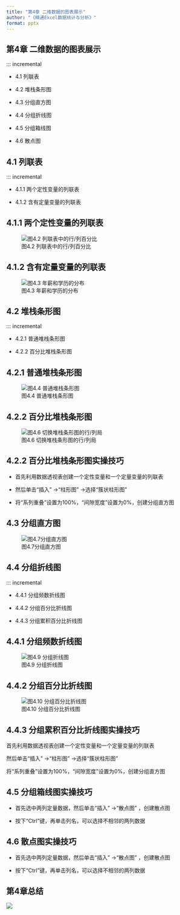 ```yaml
---
title: "第4章 二维数据的图表展示"
author: "《精通Excel数据统计与分析》"
format: pptx
---
```


## 第4章 二维数据的图表展示 {auto-animate="true"}

::: incremental

-   4.1 列联表

-   4.2 堆栈条形图

-   4.3 分组直方图

-   4.4 分组折线图

-   4.5 分组箱线图

-   4.6 散点图

## 4.1 列联表

::: incremental

-   4.1.1 两个定性变量的列联表

-   4.1.2 含有定量变量的列联表

## 4.1.1 两个定性变量的列联表

![图4.2 列联表中的行/列百分比](img/pic4.2.png)

## 4.1.2 含有定量变量的列联表

![图4.3 年薪和学历的分布](img/pic4.3.png)

## 4.2 堆栈条形图

::: incremental

-   4.2.1 普通堆栈条形图

-   4.2.2 百分比堆栈条形图

## 4.2.1 普通堆栈条形图

![图4.4 普通堆栈条形图](img/pic4.4.png)

## 4.2.2 百分比堆栈条形图

![图4.6 切换堆栈条形图的行/列局](img/pic4.6.png)

## 4.2.2 百分比堆栈条形图实操技巧

-   首先利用数据透视表创建一个定性变量和一个定量变量的列联表

-   然后单击“插入” →“柱形图” →选择“簇状柱形图”

-   将“系列重叠”设置为100%，“间隙宽度”设置为0%，创建分组直方图

## 4.3 分组直方图

![图4.7分组直方图](img/pic4.7.png)

## 4.4 分组折线图

::: incremental

-   4.4.1 分组频数折线图

-   4.4.2 分组百分比折线图

-   4.4.3 分组累积百分比折线图

## 4.4.1 分组频数折线图

![图4.9 分组折线图](img/pic4.9.png)

## 4.4.2 分组百分比折线图

![图4.10 分组百分比折线图](img/pic4.10.png)

## 4.4.3 分组累积百分比折线图实操技巧

首先利用数据透视表创建一个定性变量和一个定量变量的列联表

然后单击“插入” →“柱形图” →选择“簇状柱形图”

将“系列重叠”设置为100%，“间隙宽度”设置为0%，创建分组直方图

## 4.5 分组箱线图实操技巧

-   首先选中两列定量数据，然后单击“插入” →“散点图” ，创建散点图

-   按下“Ctrl”键，再单击列名，可以选择不相邻的两列数据

## 4.6 散点图实操技巧

-   首先选中两列定量数据，然后单击“插入” →“散点图” ，创建散点图

-   按下“Ctrl”键，再单击列名，可以选择不相邻的两列数据

## 第4章总结

![](img/pic4.14.png)
